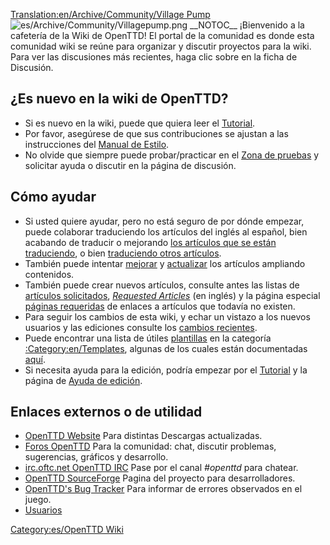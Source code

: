 [[Translation:en/Archive/Community/Village Pump]]
[[File:es/Archive/Community/Villagepump.png|right]]
__NOTOC__
¡Bienvenido a la cafetería de la Wiki de OpenTTD! El portal de la comunidad es donde esta comunidad wiki se reúne para organizar y discutir proyectos para la wiki. Para ver las discusiones más recientes, haga clic sobre en la ficha de Discusión.

==¿Es nuevo en la wiki de OpenTTD? ==
* Si es nuevo en la wiki, puede que quiera leer el [[es/Tutorial|Tutorial]].
* Por favor, asegúrese de que sus contribuciones se ajustan a las instrucciones del [[es/Wiki/Manual de Estilo|Manual de Estilo]].
* No olvide que siempre puede probar/practicar en el [[es/Zona de pruebas|Zona de pruebas]] y solicitar ayuda o discutir en la página de discusión.

==Cómo ayudar==
* Si usted quiere ayudar, pero no está seguro de por dónde empezar, puede colaborar traduciendo los artículos del inglés al español, bien acabando de traducir o mejorando [[:Category:es/Artículos que se están traduciendo al español|los artículos que se están traduciendo]], o bien [[es/Traducir artículos al español|traduciendo otros artículos]].
* También puede intentar [[:Category:es/Artículos que necesitan ampliarse|mejorar]] y [[:Category:es/Artículos que se están actualizando en español|actualizar]] los artículos ampliando contenidos.
* También puede crear nuevos artículos, consulte antes las listas de [[es/Artículos solicitados|artículos solicitados]], ''[[en/Requested Articles|Requested Articles]]'' (en inglés) y la página especial [[Special:Wantedpages|páginas requeridas]] de enlaces a artículos que todavía no existen.
* Para seguir los cambios de esta wiki, y echar un vistazo a los nuevos usuarios y las ediciones consulte los [[Special:RecentChanges|cambios recientes]].
* Puede encontrar una lista de útiles [https://www.wikipedia.org/wiki/es:ayuda:plantillas plantillas] en la categoría [[:Category:en/Templates]], algunas de los cuales están documentadas [[es/Wiki/Plantillas|aquí]].
* Si necesita ayuda para la edición, podría empezar por el [[es/Tutorial|Tutorial]] y la página de [[es/Ayuda de edición|Ayuda de edición]].

==Enlaces externos o de utilidad==
* [http://www.openttd.org/ OpenTTD Website] Para distintas Descargas actualizadas.
* [http://forum.openttd.org Foros OpenTTD] Para la comunidad: chat, discutir problemas, sugerencias, gráficos y desarrollo.
* [irc://irc.oftc.net/openttd irc.oftc.net OpenTTD IRC] Pase por el canal ''#openttd'' para chatear.
* [http://sourceforge.net/projects/openttd/ OpenTTD SourceForge] Pagina del proyecto para desarrolladores.
* [http://bugs.openttd.org/ OpenTTD's Bug Tracker] Para informar de errores observados en el juego.
* [[:Category:en/Users|Usuarios]]

[[Category:es/OpenTTD Wiki]]